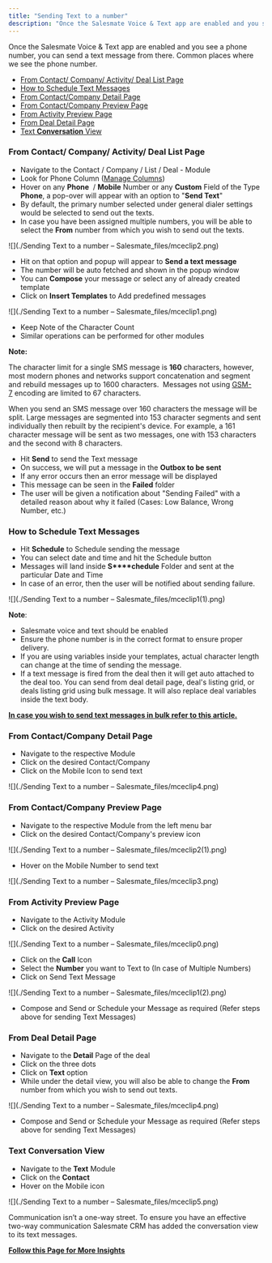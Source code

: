 ```yaml
---
title: "Sending Text to a number"
description: "Once the Salesmate Voice & Text app are enabled and you see a phone number, you can send a text message from there. Common places where we see the pho..."
---
```


Once the Salesmate Voice & Text app are enabled and you see a phone number, you can send a text message from there. Common places where we see the phone number.

*   [From Contact/ Company/ Activity/ Deal List Page](https://support.salesmate.io/hc/en-us/articles/360007155992-Sending-Text-to-a-number#h_01GA12TJW427WCD8GJY7NT545Q)
*   [How to Schedule Text Messages](https://support.salesmate.io/hc/en-us/articles/360007155992#h_01HTF0M16QGQ28TTAK860JZ615)
*   [From Contact/Company Detail Page](https://support.salesmate.io/hc/en-us/articles/360007155992#h_01HTF122M2SRWTMWENS5Q1ZVBN)
*   [From Contact/Company Preview Page](https://support.salesmate.io/hc/en-us/articles/360007155992#h_01GA12TW7CPTBZ9T41WNHXS6C0)
*   [From Activity Preview Page](https://support.salesmate.io/hc/en-us/articles/360007155992#h_01HTF14SX5TD76DA51KEMAS3Y9)
*   [From Deal Detail Page](https://support.salesmate.io/hc/en-us/articles/360007155992-Sending-Text-to-a-number#h_ad586f0d-9ab7-4c7f-bb10-9bd00043c615)
*   [Text **Conversation** View](https://support.salesmate.io/hc/en-us/articles/360007155992-Sending-Text-to-a-number#h_eef65d02-8583-40c8-b04d-ce135f1295f0)

### From Contact/ Company/ Activity/ Deal List Page

*   Navigate to the Contact / Company / List / Deal - Module
*   Look for Phone Column ([Manage Columns](https://support.salesmate.io/hc/en-us/articles/360042192371-Manage-Columns-in-the-List-View))
*   Hover on any **Phone**  / **Mobile** Number or any **Custom** Field of the Type **Phone**, a pop-over will appear with an option to "**Send Text**"
*   By default, the primary number selected under general dialer settings would be selected to send out the texts.
*   In case you have been assigned multiple numbers, you will be able to select the **From** number from which you wish to send out the texts.

![](./Sending Text to a number – Salesmate_files/mceclip2.png)

*   Hit on that option and popup will appear to **Send a text message**
*   The number will be auto fetched and shown in the popup window
*   You can **Compose** your message or select any of already created template
*   Click on **Insert Templates** to Add predefined messages

![](./Sending Text to a number – Salesmate_files/mceclip1.png)

*   Keep Note of the Character Count
*   Similar operations can be performed for other modules

<Note>


**Note:**

The character limit for a single SMS message is **160** characters, however, most modern phones and networks support concatenation and segment and rebuild messages up to 1600 characters.  Messages not using [GSM-7](https://www.twilio.com/docs/glossary/what-is-gsm-7-character-encoding) encoding are limited to 67 characters.

When you send an SMS message over 160 characters the message will be split. Large messages are segmented into 153 character segments and sent individually then rebuilt by the recipient's device. For example, a 161 character message will be sent as two messages, one with 153 characters and the second with 8 characters.


</Note>

*   Hit **Send** to send the Text message
*   On success, we will put a message in the **Outbox to be sent**
*   If any error occurs then an error message will be displayed
*   This message can be seen in the **Failed** folder
*   The user will be given a notification about "Sending Failed" with a detailed reason about why it failed (Cases: Low Balance, Wrong Number, etc.)

### How to Schedule Text Messages

*   Hit **Schedule** to Schedule sending the message
*   You can select date and time and hit the Schedule button
*   Messages will land inside **S****chedule** Folder and sent at the particular Date and Time
*   In case of an error, then the user will be notified about sending failure.

![](./Sending Text to a number – Salesmate_files/mceclip1(1).png)

<Note>


**Note**:

*   Salesmate voice and text should be enabled
*   Ensure the phone number is in the correct format to ensure proper delivery.
*   If you are using variables inside your templates, actual character length can change at the time of sending the message.
*   If a text message is fired from the deal then it will get auto attached to the deal too. You can send from deal detail page, deal's listing grid, or deals listing grid using bulk message. It will also replace deal variables inside the text body.


</Note>

**[In case you wish to send text messages in bulk refer to this article.](https://support.salesmate.io/hc/en-us/articles/360007156012)**

### From Contact/Company Detail Page

*   Navigate to the respective Module
*   Click on the desired Contact/Company
*   Click on the Mobile Icon to send text

![](./Sending Text to a number – Salesmate_files/mceclip4.png)

### From Contact/Company Preview Page

*   Navigate to the respective Module from the left menu bar
*   Click on the desired Contact/Company's preview icon

![](./Sending Text to a number – Salesmate_files/mceclip2(1).png)

*   Hover on the Mobile Number to send text

![](./Sending Text to a number – Salesmate_files/mceclip3.png)

### From Activity Preview Page

*   Navigate to the Activity Module
*   Click on the desired Activity

![](./Sending Text to a number – Salesmate_files/mceclip0.png)

*   Click on the **Call** Icon
*   Select the **Number** you want to Text to (In case of Multiple Numbers)
*   Click on Send Text Message

![](./Sending Text to a number – Salesmate_files/mceclip1(2).png)

*   Compose and Send or Schedule your Message as required (Refer steps above for sending Text Messages)  
    

### From Deal Detail Page

*   Navigate to the **Detail** Page of the deal
*   Click on the three dots
*   Click on **Text** option
*   While under the detail view, you will also be able to change the **From** number from which you wish to send out texts.

![](./Sending Text to a number – Salesmate_files/mceclip4.png)

*   Compose and Send or Schedule your Message as required (Refer steps above for sending Text Messages)

### Text Conversation View

*   Navigate to the **Text** Module
*   Click on the **Contact**
*   Hover on the Mobile icon

![](./Sending Text to a number – Salesmate_files/mceclip5.png)

Communication isn’t a one-way street. To ensure you have an effective two-way communication Salesmate CRM has added the conversation view to its text messages. 

**[Follow this Page for More Insights](https://support.salesmate.io/hc/en-us/articles/360037039112)**